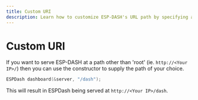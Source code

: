 ```yaml
---
title: Custom URI
description: Learn how to customize ESP-DASH's URL path by specifying a custom URI instead of serving the dashboard at the default root path.
---
```


# Custom URI

If you want to serve ESP-DASH at a path other than 'root' (ie. `http://<Your IP>/`) then you can use the constructor to supply the path of your choice.

```cpp
ESPDash dashboard(&server, "/dash");
```

This will result in ESPDash being served at `http://<Your IP>/dash`.